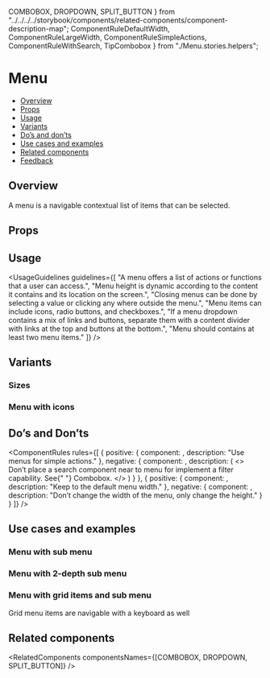   COMBOBOX,
  DROPDOWN,
  SPLIT_BUTTON
} from "../../../../storybook/components/related-components/component-description-map";
  ComponentRuleDefaultWidth,
  ComponentRuleLargeWidth,
  ComponentRuleSimpleActions,
  ComponentRuleWithSearch,
  TipCombobox
} from "./Menu.stories.helpers";

<Meta of={MenuStories} />

# Menu

- [Overview](#overview)
- [Props](#props)
- [Usage](#usage)
- [Variants](#variants)
- [Do’s and don’ts](#dos-and-donts)
- [Use cases and examples](#use-cases-and-examples)
- [Related components](#related-components)
- [Feedback](#feedback)

## Overview

A menu is a navigable contextual list of items that can be selected.

<Canvas of={MenuStories.Overview} />

## Props

<PropsTable />

## Usage

<UsageGuidelines
  guidelines={[
    "A menu offers a list of actions or functions that a user can access.",
    "Menu height is dynamic according to the content it contains and its location on the screen.",
    "Closing menus can be done by selecting a value or clicking any where outside the menu.",
    "Menu items can include icons, radio buttons, and checkboxes.",
    "If a menu dropdown contains a mix of links and buttons, separate them with a content divider with links at the top and buttons at the bottom.",
    "Menu should contains at least two menu items."
  ]}
/>

<TipCombobox />

## Variants

### Sizes

<Canvas of={MenuStories.Sizes} />

### Menu with icons

<Canvas of={MenuStories.MenuWithIcons} />

## Do’s and Don’ts

<ComponentRules
  rules={[
    {
      positive: {
        component: <ComponentRuleSimpleActions />,
        description: "Use menus for simple actions."
      },
      negative: {
        component: <ComponentRuleWithSearch />,
        description: (
          <>
            Don’t place a search component near to menu for implement a filter capability. See{" "}
            <StorybookLink page="Inputs/Combobox">Combobox.</StorybookLink>
          </>
        )
      }
    },
    {
      positive: {
        component: <ComponentRuleDefaultWidth />,
        description: "Keep to the default menu width."
      },
      negative: {
        component: <ComponentRuleLargeWidth />,
        description: "Don’t change the width of the menu, only change the height."
      }
    }
  ]}
/>

## Use cases and examples

### Menu with sub menu

<Canvas of={MenuStories.MenuWithSubMenu} />

### Menu with 2-depth sub menu

<Canvas of={MenuStories.MenuWith2DepthSubMenu} />

### Menu with grid items and sub menu

Grid menu items are navigable with a keyboard as well

<Canvas of={MenuStories.MenuWithGridItemsAndSubMenu} />

## Related components

<RelatedComponents componentsNames={[COMBOBOX, DROPDOWN, SPLIT_BUTTON]} />
